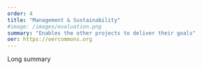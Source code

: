 ```yaml
---
order: 4
title: "Management & Sustainability"
#image: /images/evaluation.png
summary: "Enables the other projects to deliver their goals"
oer: https://oercommons.org
---
```


Long summary
